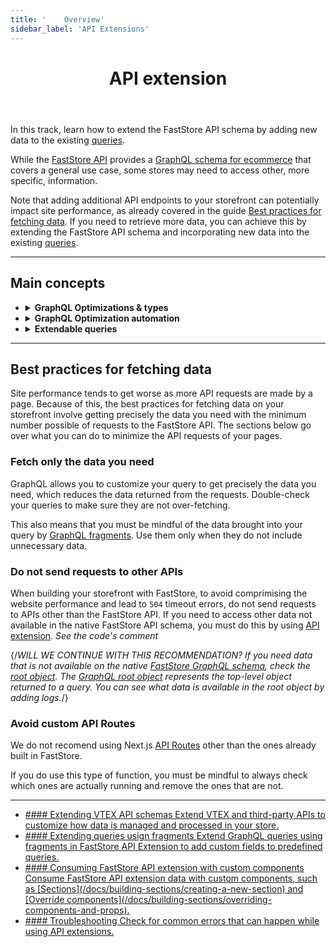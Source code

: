 ```yaml
---
title: '    Overview'
sidebar_label: 'API Extensions'
---
```



<header>

# API extension

</header>

In this track, learn how to extend the FastStore API schema by adding new
data to the existing [queries](/).

While the [FastStore API](/docs/faststore-api) provides a [GraphQL schema for ecommerce](https://v1.faststore.dev/reference/api/queries) that covers a general use case, 
some stores may need to access other, more specific, information.

Note that adding additional API endpoints to your storefront can potentially impact site performance, as already covered in the guide
[Best practices for fetching data](https://v1.faststore.dev/how-to-guides/faststore-api/fetching-api-data#best-practices-for-fetching-data). 
If you need to retrieve more data, you can achieve this by extending the FastStore API schema and incorporating new data into the existing [queries](https://v1.faststore.dev/reference/api/queries).

---

## Main concepts

<ul>
  <li>
    <details>
      <summary><b>GraphQL Optimizations & types</b></summary>
        <br />
        GraphQL Optimizations are essential for optimizing your GraphQL server and TypeScript types. They provide benefits such as:

        - Build-time generated mappings of declared queries
        - Improved efficiency and security
        - Enforcement of predefined operations

        Without these optimizations, any modifications to the GraphQL schema, such as adding or removing fields from a query or altering a GraphQL type, won't be reflected in the store. 

        Additionally, GraphQL query optimizations update TypeScript types for the API to match schema changes seamlessly.
        <br />
    </details>
  </li>

  <li>
    <details>
      <summary><b>GraphQL Optimization automation</b></summary>
        <br />
        GraphQL optimizations are seamlessly executed, requiring no direct intervention from end developers. 
        They are automatically triggered every time you start a development server (`yarn dev`) or build the store (`yarn build`).
        Resolver changes are automatically and instantly visible, without the need for manual optimization generation.
        <br />
    </details>
  </li>

  <li>
    <details>
      <summary><b>Extendable queries</b></summary>
        <br />
        Extendable queries in FastStore's GraphQL API are predefined GraphQL queries that serve as a foundation for retrieving data from the API. 
        These queries allow you to add or modify fields within the query to tailor the data retrieval process to the store specific needs.
        <br />
    </details>
  </li>
</ul>

---

## Best practices for fetching data
Site performance tends to get worse as more API requests are made by a page. Because of this, the best practices for fetching data on your storefront involve getting precisely the data you need with the minimum number possible of requests to the FastStore API. The sections below go over what you can do to minimize the API requests of your pages.

### Fetch only the data you need
GraphQL allows you to customize your query to get precisely the data you need, which reduces the data returned from the requests. Double-check your queries to make sure they are not over-fetching.

This also means that you must be mindful of the data brought into your query by [GraphQL fragments](https://graphql.org/learn/queries/#fragments). Use them only when they do not include unnecessary data.


### Do not send requests to other APIs

When building your storefront with FastStore, to avoid comprimising the website performance and lead to `504` timeout errors, do not send requests to APIs other than the FastStore API.
If you need to access other data not available in the native FastStore API schema, you must do this by using [API extension](/docs/api-extensions). *See the code's comment*

{/*WILL WE CONTINUE WITH THIS RECOMMENDATION? If you need data that is not available on the native [FastStore GraphQL schema](https://v1.faststore.dev/reference/api/objects), check the [root object](https://v1.faststore.dev/reference/api/objects).
The [GraphQL root object](https://graphql.org/learn/execution/#root-fields-resolvers) represents the top-level object returned to a query. You can see what data is available in the root object by adding logs.*/}


### Avoid custom API Routes
We do not recomend using Next.js [API Routes](https://nextjs.org/docs/api-routes/introduction) other than the ones already built in FastStore.

If you do use this type of function, you must be mindful to always check which ones are actually running and remove the ones that are not.

---

<ul class="nx-card-list">
  <li class="nx-card">
    <a href="/docs/api-extensions/extending-api-schema">
      #### Extending VTEX API schemas
      Extend VTEX and third-party APIs to customize how data is managed and processed in your store.
    </a>
  </li>

  <li class="nx-card">
    <a href="/docs/api-extensions/extending-queries-using-fragments">
      #### Extending queries usign fragments
      Extend GraphQL queries using fragments in FastStore API Extension to add custom fields to predefined queries.
    </a>
  </li>

  <li class="nx-card">
    <a href="/docs/api-extensions/consuming-api-extensions">
      #### Consuming FastStore API extension with custom components
      Consume FastStore API extension data with custom components, such as [Sections](/docs/building-sections/creating-a-new-section) and [Override components](/docs/building-sections/overriding-components-and-props).
    </a>
  </li>

  <li class="nx-card">
    <a href="/docs/api-extensions/troubleshooting">
      #### Troubleshooting
      Check for common errors that can happen while using API extensions.
    </a>
  </li>
</ul>
